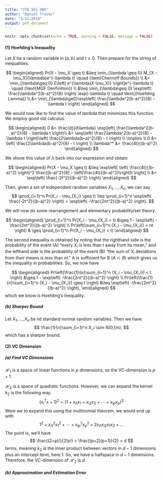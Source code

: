 ```yaml
---
title: "STA 561 HW5"
author: "Daniel Truver"
date: "3/21/2018"
output: pdf_document
---
```


```r
knitr::opts_chunk$set(echo = TRUE, warning = FALSE, message = FALSE)
```

#### (1) Hoefding's Inequality 

Let $X$ be a random variable in $[a,b]$ and $t \geq 0$. Then prepare for the string of inequalities.

$$
\begin{aligned}
Pr(X - \mu_X \geq t) 
&\leq \min_{\lambda \geq 0} M_{X - \mu_X}(\lambda)e^{-\lambda t} \quad (\text{Chernoff Bounds}) \\
&= \min_{\lambda\geq 0} E\left[ e^{\lambda(X-\mu_X)} \right]e^{-\lambda t} \quad (\text{MGF Denfinition}) \\
&\leq \min_{\lambda\geq 0} \exp\left( \frac{\lambda^2(b-a)^2}{8} \right) \exp(-\lambda t) \quad \text{(Hoefding Lemma)} \\
&= \min_{\lambda\ge0}\exp\left( \frac{\lambda^2(b-a)^2}{8} - \lambda t \right)
\end{aligned}
$$

We would now like to find the value of lambda that minimizes this function. We employ good old calculus.

$$
\begin{aligned}
0 
&= \frac{d}{d\lambda} \exp\left( \frac{\lambda^2(b-a)^2}{8} - \lambda t \right)\\
&= \exp\left( \frac{\lambda^2(b-a)^2}{8} - \lambda t \right)\left( \frac{2\lambda(b-a)^2}{8} - t \right) \\
\implies \\
0 &= \left( \frac{2\lambda(b-a)^2}{8} - t \right) \\
\lambda^* &= \frac{4t}{(b-a)^2}
\end{aligned}
$$

We shove this value of $\lambda$ back into our expression and obtain:

$$
\begin{aligned}
Pr(X - \mu_X \geq t) 
&\leq \exp\left[ \left( \frac{4t}{(b-a)^2} \right)^2 \frac{(b-a)^2}{8} - \left(\frac{4t}{(b-a)^2}\right)t \right] \\
&= \exp\left( \frac{-2t^2}{(b-a)^2} \right)
\end{aligned}
$$

Then, given a set of independent random variables $X_1,\dots,X_n$, we can say
$$
\prod_{i=1}^n Pr(X_i - \mu_{X_i} \geq t) \leq \prod_{i=1}^n \exp\left( \frac{-2t^2}{(b-a)^2} \right) = \exp\left( -\frac{2nt^2}{(b-a)^2} \right).
$$

We will now do some rearrangement and elementary probability/set theory.

$$
\begin{aligned}
\prod_{i=1}^n Pr(X_i - \mu_{X_i} < t) 
&\geq 1 - \exp\left( -\frac{2nt^2}{(b-a)^2} \right) \\
Pr\left(\sum_{i=1}^n (X_i - \mu_{X_i}) < nt \right) & \geq \prod_{i=1}^n Pr(X_i - \mu_{X_i} < t) 
\end{aligned}
$$

The second inequality is obtained by noting that the righthand side is the probability of the event (A) "every $X_i$ is less than $t$ away from its mean," and the lefthand side is the probability of the event (B) "the sum of $X_i$ deviations from their means is less than $nt$." A is sufficient for B ($A\subset B$) which gives us the inequality in probabilities. So, we now have

$$
\begin{aligned}
Pr\left(\frac{1}{n}\sum_{i=1}^n (X_i - \mu_{X_i}) < t \right) &\geq 1 - \exp\left( -\frac{2nt^2}{(b-a)^2} \right) \\
Pr\left(\frac{1}{n}\sum_{i=1}^n (X_i - \mu_{X_i}) \geq t \right) &\leq \exp\left( -\frac{2nt^2}{(b-a)^2} \right),
\end{aligned}
$$
which we know is Hoefding's Inequality. 

##### (b) Sharper Bound

Let $X_1, \dots, X_n$ be iid standard normal random variables. Then we have 
$$
\frac{1}{n}\sum_{i=1}^n X_i \sim N(0,1/n),
$$
which has a sharper bound. 

#### (2) VC Dimension

##### (a) Find VC Dimensions

$\mathcal{H}_1$ is a space of linear functions in $p$ dimensions, so the VC-dimension is $p+1$.

$\mathcal{H}_2$ is a space of quadratic functions. However, we can expand the kernel $k_2$ is the following way.
$$
(x_i^Tx + 1)^2 = (1 + x_{i1}x_1 + x_{i2}x_2 + \cdots + x_{ip}x_p)^2
$$
Were we to expand this using the multinomial theorem, we would end up with 
$$
1^2 + x_{i1}^2x_1^2 + \cdots + x_{ip}^2x_p^2 + 2x_{i1}x_{i2}x_1x_2 + \dots 
$$
The point is, we'll have
$$
\frac{(2+p)!}{2!p!} = \frac{(p+2)(p+1)}{2} = d
$$
terms, meaning $k_2$ is the inner product between vectors in $d - 1$ dimensions plus an intercept term, here $1$. So, we have a halfspace in $d-1$ dimensions. Therefore, the VC-dimension of $\mathcal{H}_2$ is $d$.

##### (b) Approximation and Estimation Error
